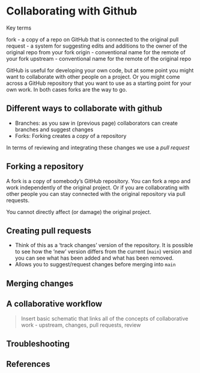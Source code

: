 # Collaborating with Github

Key terms

fork - a copy of a repo on GitHub that is connected to the original
pull request - a system for suggesting edits and additions to the owner of the original repo from your fork
origin - conventional name for the remote of your fork
upstream - conventional name for the remote of the original repo

GitHub is useful for developing your own code, but at some point you might want to collaborate with other people on a project. Or you might come across a GitHub repository that you want to use as a starting point for your own work. In both cases forks are the way to go.

## Different ways to collaborate with github

-   Branches: as you saw in (previous page) collaborators can create branches and suggest changes
-   Forks: Forking creates a *copy* of a repository

In terms of reviewing and integrating these changes we use a *pull request*

## Forking a repository

A fork is a copy of somebody’s GitHub repository. You can fork a repo and work independently of the original project. Or if you are collaborating with other people you can stay connected with the original repository via pull requests.

You cannot directly affect (or damage) the original project.

## Creating pull requests

-   Think of this as a 'track changes' version of the repository. It is possible to see how the 'new' version differs from the current (`main`) version and you can see what has been added and what has been removed.
-   Allows you to suggest/request changes before merging into `main`

## Merging changes

## A collaborative workflow

> Insert basic schematic that links all of the concepts of collaborative work - upstream, changes, pull requests, review

## Troubleshooting

## References {.unnumbered}

::: {#refs}
:::